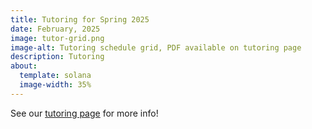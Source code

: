 ```yaml
---
title: Tutoring for Spring 2025
date: February, 2025
image: tutor-grid.png
image-alt: Tutoring schedule grid, PDF available on tutoring page
description: Tutoring
about:
  template: solana
  image-width: 35%
---
```


See our [tutoring page](/Undergraduate/Tutoring) for more info!
